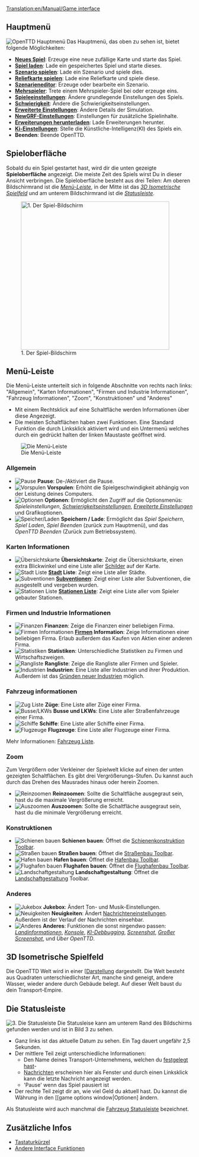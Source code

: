 [[Translation:en/Manual/Game interface]]
{{de/Übersetzung|Game interface|99}}

{{de/Inhaltsverzeichnis}}
==Hauptmenü==
[[File:de/Main menu new game.png|frame|center|OpenTTD Hauptmenü]]
Das Hauptmenü, das oben zu sehen ist, bietet folgende Möglichkeiten:
* '''[[en/Manual/New game|Neues Spiel]]''': Erzeuge eine neue zufällige Karte und starte das Spiel.
* '''[[en/Archive/Other/Savegame|Spiel laden]]''': Lade ein gespeichertes Spiel und starte dieses.
* '''[[en/|Szenario spielen]]''': Lade ein Szenario und spiele dies.
* '''[[en/Manual/Heightmap|Reliefkarte spielen]]''': Lade eine Reliefkarte und spiele diese.
* '''[[en/Manual/Scenario editor|Szenarieneditor]]''': Erzeuge oder bearbeite ein Szenario.
* '''[[en/Manual/Multiplayer|Mehrspieler]]''': Trete einem Mehrspieler-Spiel bei oder erzeuge eins.
* '''[[en/Manual/Game options window|Spieleeinstellungen]]''': Ändere grundlegende Einstellungen des Spiels.
* '''[[en/Archive/Manual/Settings/Difficulty|Schwierigkeit]]''': Ändere die Schwierigkeitseinstellungen.
* '''[[en/Archive/Manual/Settings/Advanced Settings|Erweiterte Einstellungen]]''': Ändere Details der Simulation.
* '''[[en/NewGRF Settings|NewGRF-Einstellungen]]''': Einstellungen für zusätzliche Spielinhalte.
* '''[[en/Manual/Online content|Erweiterungen herunterladen]]''': Lade Erweiterungen herunter.
* '''[[en/Archive/Manual/Settings/AI settings|Ki-Einstellungen]]''': Stelle die Künstliche-Intelligenz(KI) des Spiels ein.
* '''Beenden''': Beende OpenTTD.

==Spieloberfläche==
Sobald du ein Spiel gestartet hast, wird dir die unten gezeigte '''Spieloberfläche''' angezeigt. Die meiste Zeit des Spiels wirst Du in dieser Ansicht verbringen. Die Spieloberfläche besteht aus drei Teilen: Am oberen Bildschirmrand ist die ''[[en/#Menü-Leiste|Menü-Leiste]]'', in der Mitte ist das  ''[[en/#3D Isometrische Spielfeld|3D Isometrische  Spielfeld]]'' und am unterem Bildschirmrand ist die ''[[en/#Die_Statusleiste|Statusleiste]]''.

[[File:en/interface.png|thumb|none|400px|1. Der Spiel-Bildschirm]]

==Menü-Leiste==
Die Menü-Leiste unterteilt sich in folgende Abschnitte von rechts nach links: "Allgemein", "Karten Informationen", "Firmen und Industrie Informationen", "Fahrzeug Informationen", "Zoom", "Konstruktionen" und "Anderes"
* Mit einem Rechtsklick auf eine Schaltfläche werden Informationen über diese Angezeigt.  
* Die meisten Schaltflächen haben zwei Funktionen. Eine Standard Funktion die durch Linksklick aktiviert wird und ein Untermenü welches durch ein gedrückt halten der linken Maustaste geöffnet wird.
[[File:en/Menu bar.png|none|frame|Die Menü-Leiste]]

===Allgemein===
*[[File:en/manual html m7fd3f2df.png|Pause]] '''Pause''': De-/Aktiviert die Pause.
*[[File:en/manual html m56d46b8f.png|Vorspulen]] '''Vorspulen''': Erhöht die Spielgeschwindigkeit abhängig von der Leistung deines Computers.
*[[File:en/manual html md7ebe52.png|Optionen]] '''Optionen''': Ermöglicht den Zugriff auf die Optionsmenüs: ''Spieleinstellungen'', ''[[en/Archive/Manual/Settings/Difficulty|Schwierigkeits]]einstellungen'', ''[[en/Archive/Manual/Settings/Advanced Settings|Erweiterte Einstellungen]]'' und Grafikoptionen.
*[[File:en/manual html m3ad9dba5.png|Speicher/Laden]] '''Speichern / Lade''': Ermöglicht das ''Spiel Speichern'', ''Spiel Laden'', ''Spiel Beenden'' (zurück zum Hauptmenü), und das ''OpenTTD Beenden'' (Zurück zum Betriebssystem).

===Karten Informationen===
*[[File:en/manual html m6cb2b7aa.png|Übersichtskarte]] '''Übersichtskarte''': Zeigt die Übersichtskarte, einen extra Blickwinkel und eine Liste aller [[en/signs|Schilder]] auf der Karte.
*[[File:en/manual html m58c015ad.png|Stadt Liste]] '''[[de/Manual/Stadt|Stadt]] Liste''': Zeigt eine Liste aller Städte.
*[[File:en/manual html 54594ccb.png|Subventionen]] '''[[en/Subsidies|Subventionen]]''': Zeigt einer Liste aller Subventionen, die ausgestellt und vergeben wurden.
*[[File:en/manual html m791b53c3.png|Stationen Liste]] '''[[en/Manual/Station list|Stationen Liste]]''': Zeigt eine Liste aller vom Spieler gebauter Stationen.

===Firmen und Industrie Informationen===
*[[File:en/manual html 63e6566d.png|Finanzen]] '''Finanzen''': Zeige die Finanzen einer beliebigen Firma.
*[[File:en/manual html 12e20f5b.png|Firmen Informationen]] '''[[en/Company|Firmen]] Information''': Zeige Informationen einer beliebigen Firma. Erlaub außerdem das Kaufen von Aktien einer anderen Firma.
*[[File:en/manual html 36354981.png|Statistiken]] '''Statistiken''': Unterschiedliche Statistiken zu Firmen und Wirtschaftszweigen.
*[[File:en/manual html 2a553acb.png|Rangliste]] '''Rangliste''': Zeige die Rangliste aller Firmen und Spieler.
*[[File:en/manual html m4d6ba21e.png|Industrien]] '''Industrien''': Eine Liste aller Industrien und ihrer Produktion. Außerdem ist das [[en/Manual/Base Set/Economy/Industries#Funding_New_Industries|Gründen neuer Industrien]] möglich.

===Fahrzeug informationen===
*[[File:en/manual html m16a497ce.png|Zug Liste]] '''Züge''': Eine Liste aller Züge einer Firma.
*[[File:en/manual html m3518e48c.png|Busse/LKWs]] '''Busse und LKWs''': Eine Liste aller Straßenfahrzeuge einer Firma.
*[[File:en/manual html 53123a33.png|Schiffe]] '''Schiffe''': Eine Liste aller Schiffe einer Firma.
*[[File:en/manual html 442702e6.png|Flugzeuge]] '''Flugzeuge''': Eine Liste aller Flugzeuge einer Firma.

Mehr Informationen: [[en/Manual/Vehicle lists|Fahrzeug Liste]].

===Zoom===
Zum Vergrößern oder Verkleiner der Spielwelt klicke auf einen der unten gezeigten Schaltflächen. Es gibt drei Vergrößerungs-Stufen. Du kannst auch durch das Drehen des Mausrades hinaus oder herein Zoomen.
*[[File:en/manual html 628b2aa3.png|Reinzoomen]] '''Reinzoomen''': Sollte die Schaltfläche ausgegraut sein, hast du die maximale Vergrößerung erreicht.
*[[File:en/manual html m55168bcb.png|Auszoomen]] '''Auszoomen''': Sollte die Schaltfläche ausgegraut sein, hast du die minimale Vergrößerung erreicht.

===Konstruktionen===
*[[File:en/manual html m772c5b23.png|Schienen bauen]] '''Schienen bauen''': Öffnet die [[de/Manual/Schienenkonstruktion|Schienenkonstruktion Toolbar]].
*[[File:en/manual html ma6d6c8c.png|Straßen bauen]] '''Straßen bauen''': Öffnet die [[de/Manual/Straßenbau|Straßenbau Toolbar]].
*[[File:en/manual html m2cc0c4cd.png|Hafen bauen]] '''Hafen bauen''': Öffnet die [[en/Dock Construction|Hafenbau Toolbar]].
*[[File:en/manual html 1ae92703.png|Flughafen bauen]] '''Flughafen bauen''': Öffnet die [[en/Airport Construction|Flughafenbau Toolbar]].
*[[File:en/manual html m233f8633.png|Landschaftgestaltung]] '''Landschaftgestaltung''': Öffnet die [[en/Manual/Landscaping|Landschaftgestaltung]] Toolbar.

===Anderes===
*[[File:en/manual html m6a2249c4.png|Jukebox]] '''Jukebox''': Ändert Ton- und Musik-Einstellungen.
*[[File:en/manual html 2a55c3aa.png|Neuigkeiten]] '''Neuigkeiten''': Ändert  [[en/message settings|Nachrichteneinstellungen]]. Außerdem ist der Verlauf der Nachrichten einsehbar.
*[[File:en/manual html 51cda05b.png|Anderes]] '''Anderes''': Funktionen die sonst nirgendwo passen: ''[[en/Manual/Land area information|Landinformationen]]'', ''[[en/Manual/Console|Konsole]]'', ''[[en/AI Debug|KI-Debbugging]]'', ''[[en/Screenshots|Screenshot]]'', ''[[en/Screenshots|Großer Screenshot]]'', und ''Über OpenTTD''.

==3D Isometrische Spielfeld==
Die OpenTTD Welt wird in einer [[http://de.wikipedia.org/wiki/Isometrische_Darstellung|Isometrische Darstellung] dargestellt. Die Welt besteht aus Quadraten unterschiedlichster Art, manche sind geneigt, andere Wasser, wieder andere durch Gebäude belegt. Auf dieser Welt baust du dein Transport-Empire.

==Die Statusleiste==
[[File:en/status-bar.png|none|frame|3. Die Statusleiste]]
Die Statusleise kann am unterem Rand des Bildschirms gefunden werden und ist in Bild 3 zu sehen.
*Ganz links ist das aktuelle Datum zu sehen. Ein Tag dauert ungefähr 2,5 Sekunden.
*Der mittlere Teil zeigt unterschiedliche Informationen:
**Den Name deines Transport-Unternehmens, welchen du [[en/name your company|festgelegt hast]]-
**[[en/Manual/News messages|Nachrichten]] erscheinen hier als Fenster und durch einen Linksklick kann die letzte Nachricht angezeigt werden.
**'Pause' wenn das Spiel pausiert ist
*Der rechte Teil zeigt dir an, wie viel Geld du aktuell hast. Du kannst die Währung in den [[game options window|Optionen] ändern.

Als Statusleiste wird auch manchmal die [[en/Manual/Status bar|Fahrzeug Statusleiste]] bezeichnet.

==Zusätzliche Infos==
* [[en/Manual/Hotkeys|Tastaturkürzel]]
* [[en/Manual/Other Interface Features|Andere Interface Funktionen]]